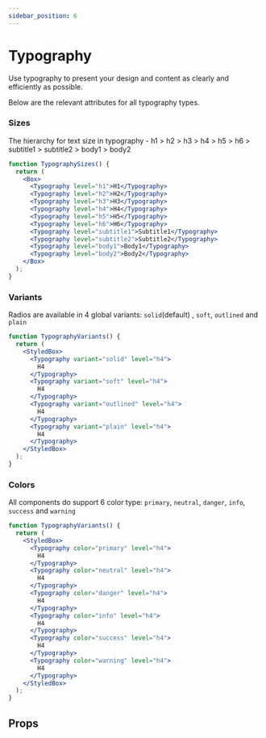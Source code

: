```yaml
---
sidebar_position: 6
---
```



# Typography

Use typography to present your design and content as clearly and efficiently as possible.

Below are the relevant attributes for all typography types.

### Sizes

The hierarchy for text size in typography - h1 > h2 > h3 > h4 > h5 > h6 > subtitle1 > subtitle2 > body1 > body2

```jsx live
function TypographySizes() {
  return (
    <Box>
      <Typography level="h1">H1</Typography>
      <Typography level="h2">H2</Typography>
      <Typography level="h3">H3</Typography>
      <Typography level="h4">H4</Typography>
      <Typography level="h5">H5</Typography>
      <Typography level="h6">H6</Typography>
      <Typography level="subtitle1">Subtitle1</Typography>
      <Typography level="subtitle2">Subtitle2</Typography>
      <Typography level="body1">Body1</Typography>
      <Typography level="body2">Body2</Typography>
    </Box>
  );
}
```

### Variants

Radios are available in 4 global variants: `solid`(default) , `soft`, `outlined` and `plain`

```jsx live
function TypographyVariants() {
  return (
    <StyledBox>
      <Typography variant="solid" level="h4">
        H4
      </Typography>
      <Typography variant="soft" level="h4">
        H4
      </Typography>
      <Typography variant="outlined" level="h4">
        H4
      </Typography>
      <Typography variant="plain" level="h4">
        H4
      </Typography>
    </StyledBox>
  );
}
```

### Colors

All components do support 6 color type: `primary`, `neutral`, `danger`, `info`, `success` and `warning`

```jsx live
function TypographyVariants() {
  return (
    <StyledBox>
      <Typography color="primary" level="h4">
        H4
      </Typography>
      <Typography color="neutral" level="h4">
        H4
      </Typography>
      <Typography color="danger" level="h4">
        H4
      </Typography>
      <Typography color="info" level="h4">
        H4
      </Typography>
      <Typography color="success" level="h4">
        H4
      </Typography>
      <Typography color="warning" level="h4">
        H4
      </Typography>
    </StyledBox>
  );
}
```

## Props

<PropsTable name="Typography" />

